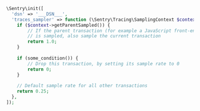 ```php
\Sentry\init([
  'dsn' => '___DSN___',
  'traces_sampler' => function (\Sentry\Tracing\SamplingContext $context): float {
    if ($context->getParentSampled()) {
        // If the parent transaction (for example a JavaScript front-end) 
        // is sampled, also sample the current transaction
        return 1.0;
    }
      
    if (some_condition()) {
        // Drop this transaction, by setting its sample rate to 0
        return 0;
    }
    
    // Default sample rate for all other transactions
    return 0.25;
  },
]);
```
